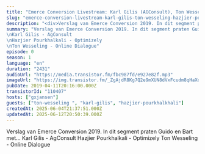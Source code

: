 ```yaml
---
title: "Emerce Conversion Livestream: Karl Gilis (AGConsult), Ton Wesseling (Online Dialogue), Hazjier Pourkhalkhali (Optimizely)"
slug: "emerce-conversion-livestream-karl-gilis-ton-wesseling-hazjier-pourkhalkhali"
description: "<div>Verslag van Emerce Conversion 2019. In dit segment praten Guido en Bart met... Karl Gilis - AgConsult Hazjier Pourkhalkali - Optimizely Ton Wesseling - Online Dialogue</div>"
summary: "Verslag van Emerce Conversion 2019. In dit segment praten Guido en Bart met...\nKarl Gilis - AgConsult\nHazjier Pourkhalkali - Optimizely\nTon Wesseling - Online Dialogue"
episode: 0
season: 1
language: "en"
duration: "2431"
audioUrl: "https://media.transistor.fm/fbc987fd/e927e82f.mp3"
imageUrl: "https://img.transistor.fm/_ZgAjdR8Kg7Q2e9mXUN8dVxFcudm8qHaXq3O_0Q3t7Q/rs:fill:3000:3000:1/q:60/aHR0cHM6Ly9pbWct/dXBsb2FkLXByb2R1/Y3Rpb24udHJhbnNp/c3Rvci5mbS9lcGlz/b2RlLzExMDQwNy8x/NjAyMDc1NzIyLWFy/dHdvcmsuanBn.webp"
pubDate: 2019-04-11T20:16:00.000Z
transistorId: "110407"
hosts: ["gxjansen"]
guests: ["ton-wesseling ", "karl-gilis", "hazjier-pourkhalkhali"]
createdAt: 2025-06-04T21:37:51.000Z
updatedAt: 2025-06-12T20:50:39.000Z
---
```


Verslag van Emerce Conversion 2019. In dit segment praten Guido en Bart met... Karl Gilis - AgConsult Hazjier Pourkhalkali - Optimizely Ton Wesseling - Online Dialogue
